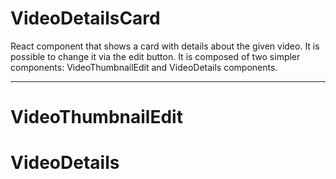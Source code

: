
<Meta
  title="Packages/VideoPress/Video Details Card"
  component={VideoDetailsCard}
/>

# VideoDetailsCard

React component that shows a card with details about the given video. It is possible to change it via the edit button.
It is composed of two simpler components: VideoThumbnailEdit and VideoDetails components.

<Story id="packages-videopress-video-details-card--default" />

-------

# VideoThumbnailEdit

<Story id="packages-videopress-video-details-card--video-thumbnail-edit" />

# VideoDetails

<Story id="packages-videopress-video-details-card--video-details" />